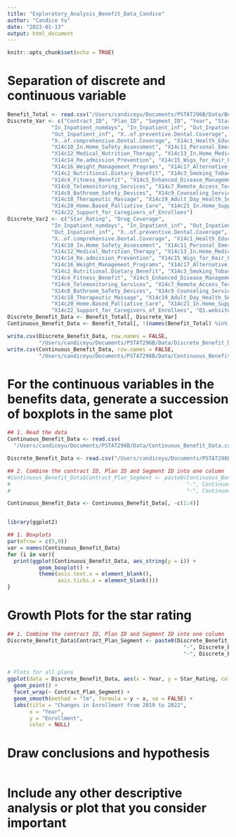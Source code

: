 ```yaml
---
title: "Exploratory_Analysis_Benefit_Data_Candice"
author: "Candice Yu"
date: "2023-01-13"
output: html_document
---
```


```r
knitr::opts_chunk$set(echo = TRUE)
```

# Separation of discrete and continuous variable
```r
Benefit_Total <- read.csv("/Users/candiceyu/Documents/PSTAT296B/Data/Benefit_Total.csv")
Discrete_Var <- c("Contract_ID", "Plan_ID", "Segment_ID", "Year", "Star_Rating", "Drug_Coverage",
              "In_Inpatient_numdays", "In_Inpatient_inf", "Out_Inpatient_numdays",
              "Out_Inpatient_inf", "X..of.preventive.Dental.Coverage",
              "X..of.comprehensive.Dental.Coverage", "X14c1_Health_Education",
              "X14c10_In.Home_Safety_Assessment", "X14c11_Personal_Emergency_Response_System",
              "X14c12_Medical_Nutrition_Therapy", "X14c13_In.Home_Medication_Reconciliation",
              "X14c14_Re.admission_Prevention", "X14c15_Wigs_for_Hair_Loss",
              "X14c16_Weight_Management_Programs", "X14c17_Alternative_Therapies",
              "X14c2_Nutritional.Dietary_Benefit", "X14c3_Smoking_Tobacco_Counseling",
              "X14c4_Fitness_Benefit", "X14c5_Enhanced_Disease_Management", 
              "X14c6_Telemonitoring_Services", "X14c7_Remote_Access_Technologies", 
              "X14c8_Bathroom_Safety_Devices", "X14c9_Counseling_Services", 
              "X14c18_Therapeutic_Massage", "X14c19_Adult_Day_Health_Services",
              "X14c20_Home.Based_Palliative_Care", "X14c21_In.Home_Support_Services",
              "X14c22_Support_for_Caregivers_of_Enrollees")
Discrete_Var2 <- c("Star_Rating", "Drug_Coverage",
              "In_Inpatient_numdays", "In_Inpatient_inf", "Out_Inpatient_numdays",
              "Out_Inpatient_inf", "X..of.preventive.Dental.Coverage",
              "X..of.comprehensive.Dental.Coverage", "X14c1_Health_Education",
              "X14c10_In.Home_Safety_Assessment", "X14c11_Personal_Emergency_Response_System",
              "X14c12_Medical_Nutrition_Therapy", "X14c13_In.Home_Medication_Reconciliation",
              "X14c14_Re.admission_Prevention", "X14c15_Wigs_for_Hair_Loss",
              "X14c16_Weight_Management_Programs", "X14c17_Alternative_Therapies",
              "X14c2_Nutritional.Dietary_Benefit", "X14c3_Smoking_Tobacco_Counseling",
              "X14c4_Fitness_Benefit", "X14c5_Enhanced_Disease_Management", 
              "X14c6_Telemonitoring_Services", "X14c7_Remote_Access_Technologies", 
              "X14c8_Bathroom_Safety_Devices", "X14c9_Counseling_Services", 
              "X14c18_Therapeutic_Massage", "X14c19_Adult_Day_Health_Services",
              "X14c20_Home.Based_Palliative_Care", "X14c21_In.Home_Support_Services",
              "X14c22_Support_for_Caregivers_of_Enrollees", "Q1.website")
Discrete_Benefit_Data <- Benefit_Total[, Discrete_Var]
Continuous_Benefit_Data <- Benefit_Total[, !(names(Benefit_Total) %in% Discrete_Var2)]

write.csv(Discrete_Benefit_Data, row.names = FALSE,
          "/Users/candiceyu/Documents/PSTAT296B/Data/Discrete_Benefit_Data.csv")
write.csv(Continuous_Benefit_Data, row.names = FALSE,
          "/Users/candiceyu/Documents/PSTAT296B/Data/Continuous_Benefit_Data.csv")
```

# For the continuous variables in the benefits data, generate a succession of boxplots in the same plot
```r
## 1. Read the data 
Continuous_Benefit_Data <- read.csv(
  "/Users/candiceyu/Documents/PSTAT296B/Data/Continuous_Benefit_Data.csv")

Discrete_Benefit_Data <- read.csv("/Users/candiceyu/Documents/PSTAT296B/Data/Discrete_Benefit_Data.csv")

## 2. Combine the contract ID, Plan ID and Segment ID into one column 
#Continuous_Benefit_Data$Contract_Plan_Segment <- paste0(Continuous_Benefit_Data$Contract_ID, 
#                                                        "-", Continuous_Benefit_Data$Plan_ID,
#                                                        "-", Continuous_Benefit_Data$Segment_ID)

Continuous_Benefit_Data <- Continuous_Benefit_Data[, -c(1:4)]


library(ggplot2)

## 1. Boxplots
par(mfrow = c(5,9))
var = names(Continuous_Benefit_Data)
for (i in var){
  print(ggplot(Continuous_Benefit_Data, aes_string(y = i)) + 
          geom_boxplot() +
          theme(axis.text.x = element_blank(),
                axis.ticks.x = element_blank()))
}

```


# Growth Plots for the star rating 
```r
## 1. Combine the contract ID, Plan ID and Segment ID into one column 
Discrete_Benefit_Data$Contract_Plan_Segment <- paste0(Discrete_Benefit_Data$Contract_ID, 
                                                        "-", Discrete_Benefit_Data$Plan_ID,
                                                        "-", Discrete_Benefit_Data$Segment_ID)


# Plots for all plans
ggplot(data = Discrete_Benefit_Data, aes(x = Year, y = Star_Rating, color = Contract_ID)) +
  geom_point() +
  facet_wrap(~ Contract_Plan_Segment) +
  geom_smooth(method = "lm", formula = y ~ x, se = FALSE) + 
  labs(title = "Changes in Enrollment from 2019 to 2022",
       x = "Year",
       y = "Enrollment",
       color = NULL)
```

# Draw conclusions and hypothesis
```r

```

# Include any other descriptive analysis or plot that you consider important
```r

```



